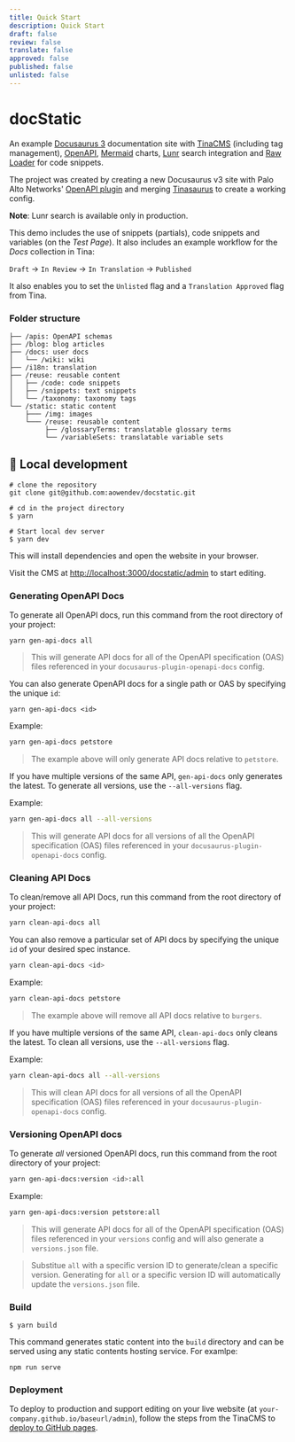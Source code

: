 ```yaml
---
title: Quick Start
description: Quick Start
draft: false
review: false
translate: false
approved: false
published: false
unlisted: false
---
```


# docStatic

An example [Docusaurus 3](https://docusaurus.io/) documentation site with [TinaCMS](https://tina.io/) (including tag management), [OpenAPI](https://swagger.io/specification/), [Mermaid](https://mermaid.js.org/) charts, [Lunr](https://lunrjs.com/) search integration and [Raw Loader](https://github.com/webpack-contrib/raw-loader) for code snippets.

The project was created by creating a new Docusaurus v3 site with Palo Alto Networks' [OpenAPI plugin](https://github.com/PaloAltoNetworks/docusaurus-openapi-docs) and merging [Tinasaurus](https://github.com/tinacms/tinasaurus) to create a working config.

**Note**: Lunr search is available only in production.

This demo includes the use of snippets (partials), code snippets and variables (on the *Test Page*). It also includes an example  workflow for the *Docs* collection in Tina:

`Draft` → `In Review` → `In Translation` → `Published`

It also enables you to set the `Unlisted` flag and a `Translation Approved` flag from Tina.

### Folder structure

```
├── /apis: OpenAPI schemas
├── /blog: blog articles
├── /docs: user docs
│   └── /wiki: wiki
├── /i18n: translation
├── /reuse: reusable content
│   ├── /code: code snippets
│   ├── /snippets: text snippets
│   └── /taxonomy: taxonomy tags
└── /static: static content
    ├─── /img: images
    └─── /reuse: reusable content
         ├── /glossaryTerms: translatable glossary terms
         └── /variableSets: translatable variable sets
```

## 🔧 Local development

```shell
# clone the repository
git clone git@github.com:aowendev/docstatic.git

# cd in the project directory
$ yarn

# Start local dev server
$ yarn dev
```

This will install dependencies and open the website in your browser.

Visit the CMS at [http://localhost:3000/docstatic/admin](http://localhost:3000/docstatic/admin) to start editing.

### Generating OpenAPI Docs

To generate all OpenAPI docs, run this command from the root directory of your project:

```
yarn gen-api-docs all
```

> This will generate API docs for all of the OpenAPI specification (OAS) files referenced in your `docusaurus-plugin-openapi-docs` config.

You can also generate OpenAPI docs for a single path or OAS by specifying the unique `id`:

```
yarn gen-api-docs <id>
```

Example:

```bash
yarn gen-api-docs petstore
```

> The example above will only generate API docs relative to `petstore`.

If you have multiple versions of the same API, `gen-api-docs` only generates the latest. To generate all versions, use the `--all-versions` flag.

Example:

```bash
yarn gen-api-docs all --all-versions
```

> This will generate API docs for all versions of all the OpenAPI specification (OAS) files referenced in your `docusaurus-plugin-openapi-docs` config.

### Cleaning API Docs

To clean/remove all API Docs, run this command from the root directory of your project:

```bash
yarn clean-api-docs all
```

You can also remove a particular set of API docs by specifying the unique `id` of your desired spec instance.

```bash
yarn clean-api-docs <id>
```

Example:

```bash
yarn clean-api-docs petstore
```

> The example above will remove all API docs relative to `burgers`.

If you have multiple versions of the same API, `clean-api-docs` only cleans the latest. To clean all versions, use the `--all-versions` flag.

Example:

```bash
yarn clean-api-docs all --all-versions
```

> This will clean API docs for all versions of all the OpenAPI specification (OAS) files referenced in your `docusaurus-plugin-openapi-docs` config.

### Versioning OpenAPI docs

To generate *all* versioned OpenAPI docs, run this command from the root directory of your project:

```bash
yarn gen-api-docs:version <id>:all
```

Example:

```bash
yarn gen-api-docs:version petstore:all
```

> This will generate API docs for all of the OpenAPI specification (OAS) files referenced in your `versions` config and will also generate a `versions.json` file.

> Substitue `all` with a specific version ID to generate/clean a specific version. Generating for `all` or a specific version ID will automatically update the `versions.json` file.

### Build

```
$ yarn build
```

This command generates static content into the `build` directory and can be served using any static contents hosting service. For examlpe:

```
npm run serve
```

### Deployment

To deploy to production and support editing on your live website (at `your-company.github.io/baseurl/admin`), follow the steps from the TinaCMS to [deploy to GitHub pages](https://tina.io/docs/tina-cloud/deployment-options/github-pages).
